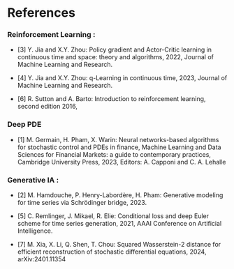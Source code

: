 # References {.unnumbered}

::: {#refs}
:::


### Reinforcement Learning : {.unnumbered}


- [3] Y. Jia and X.Y. Zhou: Policy gradient and Actor-Critic learning in continuous time and space: theory and algorithms, 2022, Journal of Machine Learning and Research.

- [4] Y. Jia and X.Y. Zhou: q-Learning in continuous time, 2023, Journal of Machine Learning and Research.

- [6] R. Sutton and A. Barto: Introduction to reinforcement learning, second edition 2016,

### Deep PDE {.unnumbered}

- [1] M. Germain, H. Pham, X. Warin: Neural networks-based algorithms for stochastic control and PDEs in finance, Machine Learning and Data Sciences for Financial Markets: a guide to contemporary practices, Cambridge University Press, 2023, Editors: A. Capponi and C. A. Lehalle


### Generative IA :  {.unnumbered}


- [2] M. Hamdouche, P. Henry-Labordère, H. Pham: Generative modeling for time series via Schrödinger bridge, 2023.

- [5] C. Remlinger, J. Mikael, R. Elie: Conditional loss and deep Euler scheme for time series generation, 2021, AAAI Conference on Artificial Intelligence.

- [7] M. Xia, X. Li, Q. Shen, T. Chou: Squared Wasserstein-2 distance for efficient reconstruction of stochastic differential equations, 2024, arXiv:2401.11354
